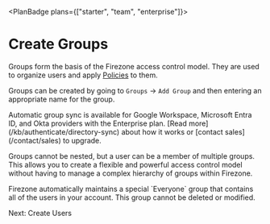 
<PlanBadge plans={["starter", "team", "enterprise"]}>

# Create Groups

</PlanBadge>

Groups form the basis of the Firezone access control model. They are used to
organize users and apply [Policies](/kb/deploy/policies) to them.

Groups can be created by going to `Groups` -> `Add Group` and then entering an
appropriate name for the group.

<Alert color="info">
  Automatic group sync is available for Google Workspace, Microsoft Entra ID,
  and Okta providers with the Enterprise plan. [Read
  more](/kb/authenticate/directory-sync) about how it works or [contact
  sales](/contact/sales) to upgrade.
</Alert>

Groups cannot be nested, but a user can be a member of multiple groups. This
allows you to create a flexible and powerful access control model without having
to manage a complex hierarchy of groups within Firezone.

<Alert color="warning">
  Firezone automatically maintains a special `Everyone` group that contains all
  of the users in your account. This group cannot be deleted or modified.
</Alert>

<NextStep href="/kb/deploy/users">Next: Create Users</NextStep>

<SupportOptions />
